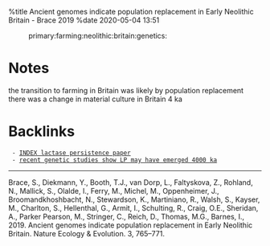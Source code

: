 %title Ancient genomes indicate population replacement in Early Neolithic Britain - Brace 2019
%date 2020-05-04 13:51

:primary:farming:neolithic:britain:genetics:

= Notes =

the transition to farming in Britain was likely by population replacement
there was a change in material culture in Britain 4 ka

= Backlinks =
  - [[28-index_lactase_persistence_paper|INDEX lactase persistence paper]]
  - [[33-recent_genetic_studies_show_lp_may_have_emerged_4000_ka|recent genetic studies show LP may have emerged 4000 ka]]

----
Brace, S., Diekmann, Y., Booth, T.J., van Dorp, L., Faltyskova, Z., Rohland, N., Mallick, S., Olalde, I., Ferry, M., Michel, M., Oppenheimer, J., Broomandkhoshbacht, N., Stewardson, K., Martiniano, R., Walsh, S., Kayser, M., Charlton, S., Hellenthal, G., Armit, I., Schulting, R., Craig, O.E., Sheridan, A., Parker Pearson, M., Stringer, C., Reich, D., Thomas, M.G., Barnes, I., 2019. Ancient genomes indicate population replacement in Early Neolithic Britain. Nature Ecology & Evolution. 3, 765–771.
